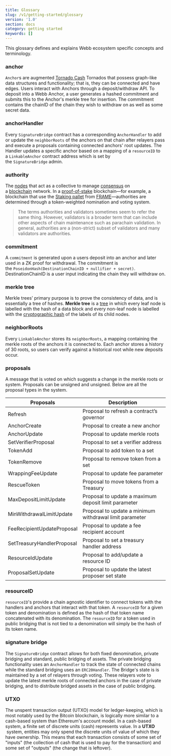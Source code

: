 ```yaml
---
title: Glossary
slug: /v1/getting-started/glossary
version: '1.0'
section: docs
category: getting started
keywords: []
---
```


This glossary defines and explains Webb ecosystem specific concepts and terminology.

### anchor

`Anchor`s are augmented [Tornado Cash](https://tornado.cash/) Tornados that possess graph-like data structures and functionality; that is, they can be connected and have edges. Users interact with Anchors through a deposit/withdraw API. To deposit into a Webb Anchor, a user generates a hashed commitment and submits this to the Anchor's merkle tree for insertion. The commitment contains the chainID of the chain they wish to withdraw on as well as some secret data.

### anchorHandler

Every `SignatureBridge` contract has a corresponding `AnchorHandler` to add or update the `neighborRoots` of the anchors on that chain after relayers pass and execute a proposals containing connected anchors' root updates. The Handler updates a specific anchor based on a mapping of a `resourceID` to a `LinkableAnchor` contract address which is set by the `SignatureBridge` admin.

### authority

The [nodes](https://docs.substrate.io/v3/getting-started/glossary/#node) that act as a collective to manage [consensus](https://docs.substrate.io/v3/getting-started/glossary/#consensus) on a [blockchain](https://docs.substrate.io/v3/getting-started/glossary/#blockchain) network. In a [proof-of-stake](https://docs.substrate.io/v3/getting-started/glossary/#nominated-proof-of-stake-npos) blockchain—for example, a blockchain that use the [Staking pallet](https://docs.substrate.io/v3/runtime/frame/#staking) from [FRAME](https://docs.substrate.io/v3/getting-started/glossary/#frame)—authorities are determined through a token-weighted nomination and voting system.

> The terms authorities and validators sometimes seem to refer the same thing. However, validators is a broader term that can include other aspects of chain maintenance such as parachain validation. In general, authorities are a (non-strict) subset of validators and many validators are authorities.

### commitment

A `commitment` is generated upon a users deposit into an anchor and later used in a ZK proof for withdrawal. The commitment is the `PoseidonHash(DestinationChainID + nullifier + secret)`. DestinationChainID is a user input indicating the chain they will withdraw on.

### merkle tree

Merkle trees’ primary purpose is to prove the consistency of data, and is essentially a tree of hashes. **Merkle tree** is a [tree](<https://en.wikipedia.org/wiki/Tree_(data_structure)>) in which every leaf node is labelled with the hash of a data block and every non-leaf node is labelled with the [cryptographic hash](https://en.wikipedia.org/wiki/Cryptographic_hash_function) of the labels of its child nodes.

### neighborRoots

Every `LinkableAnchor` stores its `neighborRoots`, a mapping containing the merkle roots of the anchors it is connected to. Each anchor stores a history of 30 roots, so users can verify against a historical root while new deposits occur.

### proposals

A message that is voted on which suggests a change in the merkle roots or system. Proposals can be unsigned and unsigned. Below are all the proposal types in the system.

| Proposals                  | Description                                             |
| -------------------------- | ------------------------------------------------------- |
| Refresh                    | Proposal to refresh a contract’s governor               |
| AnchorCreate               | Proposal to create a new anchor                         |
| AnchorUpdate               | Proposal to update merkle roots                         |
| SetVerifierProposal        | Proposal to set a verifier address                      |
| TokenAdd                   | Proposal to add token to a set                          |
| TokenRemove                | Proposal to remove token from a set                     |
| WrappingFeeUpdate          | Proposal to update fee parameter                        |
| RescueToken                | Proposal to move tokens from a Treasury                 |
| MaxDepositLimitUpdate      | Proposal to update a maximum deposit limit parameter    |
| MinWithdrawalLimitUpdate   | Proposal to update a minimum withdrawal limit parameter |
| FeeRecipientUpdateProposal | Proposal to update a fee recipient account              |
| SetTreasuryHandlerProposal | Proposal to set a treasury handler address              |
| ResourceIdUpdate           | Proposal to add/update a resource ID                    |
| ProposalSetUpdate          | Proposal to update the latest proposer set state        |

### resourceID

`resourceID`'s provide a chain agnostic identifier to connect tokens with the handlers and anchors that interact with that token. A `resourceID` for a given token and denomination is defined as the hash of that token name concatenated with its denomination. The `resourceID` for a token used in public bridging that is not tied to a denomination will simply be the hash of its token name.

### signature bridge

The `SignatureBridge` contract allows for both fixed denomination, private bridging and standard, public bridging of assets. The private bridging functionality uses an `AnchorHandler` to track the state of connected chains while the standard bridging uses an `ERC20Handler`. The Bridge's state is is maintained by a set of relayers through voting. These relayers vote to update the latest merkle roots of connected anchors in the case of private bridging, and to distribute bridged assets in the case of public bridging.

### UTXO

The unspent transaction output (UTXO) model for ledger-keeping, which is most notably used by the Bitcoin blockchain, is logically more similar to a cash-based system than Ethereum's account model. In a cash-based system, a finite set of discrete units (cash) represents value. In a **UTXO**
 system, entities may only spend the discrete units of value of which they have ownership. This means that each transaction consists of some set of "inputs" (the collection of cash that is used to pay for the transaction) and some set of "outputs" (the change that is leftover).
